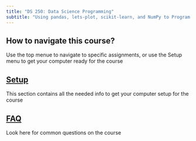 ---
title: "DS 250: Data Science Programming"
subtitle: "Using pandas, lets-plot, scikit-learn, and NumPy to Program with Data"
---

## How to navigate this course?

Use the top menue to navigate to specific assignments, or use the Setup menu to get your computer ready for the course

## [Setup](setup.qmd)

This section contains all the needed info to get your computer setup for the course

## [FAQ](faq.qmd)

Look here for common questions on the course